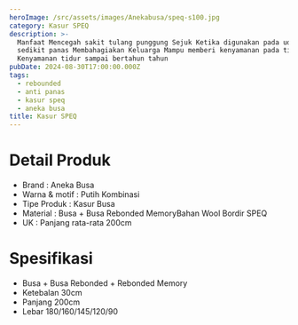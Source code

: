 ```yaml
---
heroImage: /src/assets/images/Anekabusa/speq-s100.jpg
category: Kasur SPEQ
description: >-
  Manfaat Mencegah sakit tulang punggung Sejuk Ketika digunakan pada udara
  sedikit panas Membahagiakan Keluarga Mampu memberi kenyamanan pada tidur anda
  Kenyamanan tidur sampai bertahun tahun
pubDate: 2024-08-30T17:00:00.000Z
tags:
  - rebounded
  - anti panas
  - kasur speq
  - aneka busa
title: Kasur SPEQ
---
```


# Detail Produk

- Brand : Aneka Busa
- Warna & motif : Putih Kombinasi
- Tipe Produk : Kasur Busa
- Material : Busa + Busa Rebonded MemoryBahan Wool Bordir SPEQ
- UK : Panjang rata-rata 200cm

# Spesifikasi

- Busa + Busa Rebonded + Rebonded Memory
- Ketebalan 30cm
- Panjang 200cm
- Lebar 180/160/145/120/90
